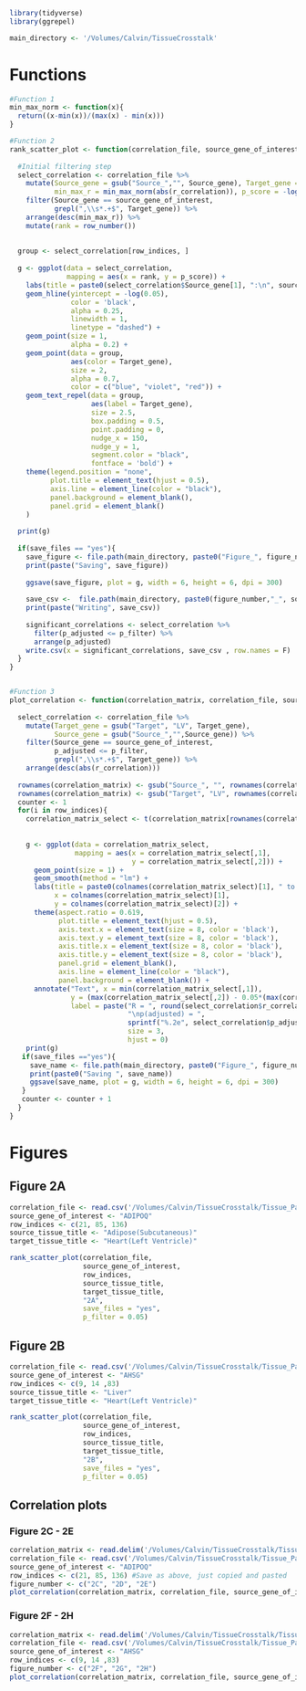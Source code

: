 ```r
library(tidyverse)
library(ggrepel)
```

```r
main_directory <- '/Volumes/Calvin/TissueCrosstalk' 
```

# Functions

```r
#Function 1
min_max_norm <- function(x){
  return((x-min(x))/(max(x) - min(x)))
}

#Function 2
rank_scatter_plot <- function(correlation_file, source_gene_of_interest, row_indices, source_tissue_title, target_tissue_title, figure_number, save_files = "no", p_filter = 0.05){
  
  #Initial filtering step
  select_correlation <- correlation_file %>%
    mutate(Source_gene = gsub("Source_","", Source_gene), Target_gene = gsub("Target", "LV", Target_gene),  
           min_max_r = min_max_norm(abs(r_correlation)), p_score = -log(p_adjusted + 1e-10)) %>%
    filter(Source_gene == source_gene_of_interest, 
           grepl(",\\s*.+$", Target_gene)) %>%
    arrange(desc(min_max_r)) %>%
    mutate(rank = row_number())
  
  
  group <- select_correlation[row_indices, ]
  
  g <- ggplot(data = select_correlation,
              mapping = aes(x = rank, y = p_score)) +
    labs(title = paste0(select_correlation$Source_gene[1], ":\n", source_tissue_title, " ~ ", target_tissue_title), x = "rank", y = "-ln(p)") +
    geom_hline(yintercept = -log(0.05), 
               color = 'black', 
               alpha = 0.25,
               linewidth = 1,
               linetype = "dashed") +
    geom_point(size = 1, 
               alpha = 0.2) +
    geom_point(data = group,
               aes(color = Target_gene),
               size = 2,
               alpha = 0.7,
               color = c("blue", "violet", "red")) +
    geom_text_repel(data = group,
                    aes(label = Target_gene),
                    size = 2.5,
                    box.padding = 0.5,
                    point.padding = 0,
                    nudge_x = 150,
                    nudge_y = 1,
                    segment.color = "black",
                    fontface = 'bold') +
    theme(legend.position = "none",
          plot.title = element_text(hjust = 0.5),
          axis.line = element_line(color = "black"),
          panel.background = element_blank(),
          panel.grid = element_blank()
    )
  
  print(g)
  
  if(save_files == "yes"){
    save_figure <- file.path(main_directory, paste0("Figure_", figure_number, "_rank_", select_correlation$Source_gene[1], ".pdf"))
    print(paste("Saving", save_figure)) 
    
    ggsave(save_figure, plot = g, width = 6, height = 6, dpi = 300)
    
    save_csv <-  file.path(main_directory, paste0(figure_number,"_", source_gene_of_interest, "_significant_correlations.csv"))
    print(paste("Writing", save_csv))
    
    significant_correlations <- select_correlation %>%
      filter(p_adjusted <= p_filter) %>%
      arrange(p_adjusted)
    write.csv(x = significant_correlations, save_csv , row.names = F)
  }
}


#Function 3
plot_correlation <- function(correlation_matrix, correlation_file, source_gene_of_interest, row_indices, figure_number, save_files = "no,", p_filter = 0.05){
  
  select_correlation <- correlation_file %>%
    mutate(Target_gene = gsub("Target", "LV", Target_gene),
           Source_gene = gsub("Source_","",Source_gene)) %>%
    filter(Source_gene == source_gene_of_interest,
           p_adjusted <= p_filter,
           grepl(",\\s*.+$", Target_gene)) %>%
    arrange(desc(abs(r_correlation)))
  
  rownames(correlation_matrix) <- gsub("Source_", "", rownames(correlation_matrix))
  rownames(correlation_matrix) <- gsub("Target", "LV", rownames(correlation_matrix))
  counter <- 1
  for(i in row_indices){ 
    correlation_matrix_select <- t(correlation_matrix[rownames(correlation_matrix) %in% c(select_correlation$Source_gene[i], 
                                                                                          select_correlation$Target_gene[i]), ])
    
    g <- ggplot(data = correlation_matrix_select, 
                mapping = aes(x = correlation_matrix_select[,1], 
                              y = correlation_matrix_select[,2])) +
      geom_point(size = 1) +
      geom_smooth(method = "lm") +
      labs(title = paste0(colnames(correlation_matrix_select)[1], " to ", colnames(correlation_matrix_select)[2], " correlation"),
           x = colnames(correlation_matrix_select)[1],
           y = colnames(correlation_matrix_select)[2]) +
      theme(aspect.ratio = 0.619,
            plot.title = element_text(hjust = 0.5),
            axis.text.x = element_text(size = 8, color = 'black'),
            axis.text.y = element_text(size = 8, color = 'black'),
            axis.title.x = element_text(size = 8, color = 'black'),
            axis.title.y = element_text(size = 8, color = 'black'), 
            panel.grid = element_blank(),
            axis.line = element_line(color = "black"),
            panel.background = element_blank()) +
      annotate("Text", x = min(correlation_matrix_select[,1]), 
               y = (max(correlation_matrix_select[,2]) - 0.05*(max(correlation_matrix_select[,2]))), 
               label = paste("R = ", round(select_correlation$r_correlation[i], 3), 
                             "\np(adjusted) = ", 
                             sprintf("%.2e", select_correlation$p_adjusted[i])),
                             size = 3, 
                             hjust = 0)
    print(g)
   if(save_files =="yes"){
     save_name <- file.path(main_directory, paste0("Figure_", figure_number[counter],"_", colnames(correlation_matrix_select)[1], "_to_", colnames(correlation_matrix_select)[2], ".pdf"))
     print(paste0("Saving ", save_name))
     ggsave(save_name, plot = g, width = 6, height = 6, dpi = 300)
   }
   counter <- counter + 1
  }
}

```

# Figures

## Figure 2A

```r
correlation_file <- read.csv('/Volumes/Calvin/TissueCrosstalk/Tissue_Pairs/Adipose - Subcutaneous_to_Heart - Left Ventricle/Correlation_results.csv')
source_gene_of_interest <- "ADIPOQ"
row_indices <- c(21, 85, 136)
source_tissue_title <- "Adipose(Subcutaneous)"
target_tissue_title <- "Heart(Left Ventricle)"

rank_scatter_plot(correlation_file, 
                  source_gene_of_interest, 
                  row_indices, 
                  source_tissue_title, 
                  target_tissue_title, 
                  "2A", 
                  save_files = "yes", 
                  p_filter = 0.05)
```

## Figure 2B

```r
correlation_file <- read.csv('/Volumes/Calvin/TissueCrosstalk/Tissue_Pairs/Liver_to_Heart - Left Ventricle/Correlation_results.csv')
source_gene_of_interest <- "AHSG"
row_indices <- c(9, 14 ,83)
source_tissue_title <- "Liver"
target_tissue_title <- "Heart(Left Ventricle)"

rank_scatter_plot(correlation_file, 
                  source_gene_of_interest, 
                  row_indices, 
                  source_tissue_title, 
                  target_tissue_title, 
                  "2B", 
                  save_files = "yes", 
                  p_filter = 0.05)
```

## Correlation plots

### Figure 2C - 2E

```r
correlation_matrix <- read.delim('/Volumes/Calvin/TissueCrosstalk/Tissue_Pairs/Adipose - Subcutaneous_to_Heart - Left Ventricle/Correlation_data.txt', sep = "\t")
correlation_file <- read.csv('/Volumes/Calvin/TissueCrosstalk/Tissue_Pairs/Adipose - Subcutaneous_to_Heart - Left Ventricle/Correlation_results.csv')
source_gene_of_interest <- "ADIPOQ"
row_indices <- c(21, 85, 136) #Save as above, just copied and pasted
figure_number <- c("2C", "2D", "2E")
plot_correlation(correlation_matrix, correlation_file, source_gene_of_interest, row_indices, figure_number, save_files = "yes", p_filter = 0.05)

```

### Figure 2F - 2H

```r
correlation_matrix <- read.delim('/Volumes/Calvin/TissueCrosstalk/Tissue_Pairs/Liver_to_Heart - Left Ventricle/Correlation_data.txt', sep = "\t")
correlation_file <- read.csv('/Volumes/Calvin/TissueCrosstalk/Tissue_Pairs/Liver_to_Heart - Left Ventricle/Correlation_results.csv')
source_gene_of_interest <- "AHSG"
row_indices <- c(9, 14 ,83)
figure_number <- c("2F", "2G", "2H")
plot_correlation(correlation_matrix, correlation_file, source_gene_of_interest, row_indices, figure_number, save_files = "yes", p_filter = 0.05)
```
